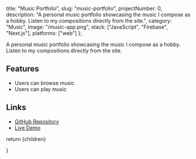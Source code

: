   title: "Music Portfolio",
  slug: "music-portfolio",
  projectNumber: 0,
  description:
    "A personal music portfolio showcasing the music I compose as a hobby. Listen to my compositions directly from the site.",
  category: "Music",
  image: "/music-app.png",
  stack: ["JavaScript", "Firebase", "Next.js"],
    platforms: ["web"]
};


A personal music portfolio showcasing the music I compose as a hobby. Listen to my compositions directly from the site.

## Features

- Users can browse music
- Users can play music

## Links

- [GitHub Repository](https://github.com/colinguinane1/MusicPortfolio)
- [Live Demo](https://music.colinguinane.com)

return <MdxLayout>{children}</MdxLayout>

}



